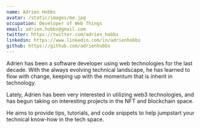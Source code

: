 ```yaml
---
name: Adrien Hobbs
avatar: /static/images/me.jpg
occupation: Developer of Web Things
email: adrien.hobbs@gmail.com
twitter: https://twitter.com/adrien_hobbs
linkedin: https://www.linkedin.com/in/adrienhobbs
github: https://github.com/adrienhobbs
---
```


Adrien has been a software developer using web technologies for the last decade. With the always evolving technical landscape, he has learned to flow with change, keeping up with the momentum that is inherit in technology.

Lately, Adrien has been very interested in utilizing web3 technologies, and has begun taking on interesting projects in the NFT and blockchain space.

He aims to provide tips, tutorials, and code snippets to help jumpstart your technical know-how in the tech space.
